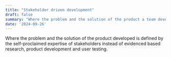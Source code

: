 ```yaml
---
title: "Stakeholder driven development"
draft: false
summary: "Where the problem and the solution of the product a team develops is defined by the expertise of stakeholders instead of evidenced based research and user testing."
date: '2024-09-26'
---
```


Where the problem and the solution of the product developed is defined by the self-proclaimed expertise of stakeholders instead of evidenced based research, product development and user testing.